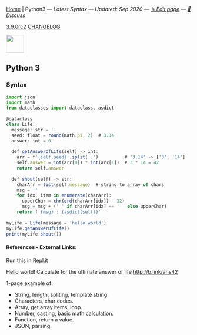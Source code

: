 
[Home](/) | Python3 — _Latest Syntax — Updated: Sep 2020 — [✎ Edit page](https://github.com/ngduc/syntax.codes/edit/master/docs/python3.mdx) — [💬 Discuss](https://github.com/ngduc/syntax.codes/issues)_

<a className="tagButton" href="https://github.com/python/cpython/releases">3.9.0rc2</a> <a className="tagButton" href="https://github.com/python/cpython/tree/master/Misc/NEWS.d">CHANGELOG</a>

<img src="https://upload.wikimedia.org/wikipedia/commons/thumb/c/c3/Python-logo-notext.svg/120px-Python-logo-notext.svg.png" height="48" />

## Python 3

### Syntax

```.js
import json
import math
from dataclasses import dataclass, asdict
  
@dataclass
class Life:
  message: str = ''
  seed: float = round(math.pi, 2)  # 3.14
  answer: int = 0
  
  def getAnswerOfLife(self) -> int:
    arr = f'{self.seed}'.split('.')          # '3.14' -> ['3', '14']
    self.answer = int(arr[0]) * int(arr[1])  # 3 * 14 = 42
    return self.answer
  
  def shout(self) -> str:
    charArr = list(self.message)  # string to array of chars
    msg = ''
    for idx, item in enumerate(charArr):
      upperChar = chr(ord(charArr[idx]) - 32)
      msg = msg + (' ' if charArr[idx] == ' ' else upperChar)
    return f'{msg} : {asdict(self)}'
  
myLife = Life(message = 'hello world')
myLife.getAnswerOfLife()
print(myLife.shout())
```
#### References - External Links:
[Run this in Repl.it](https://repl.it/@ngduc/All-Syntax-Examples#main.py)

Hello world! Calculate for the ultimate answer of life http://b.link/ans42

1-page example of:
  - String, length, spliting, template string.
  - Characters, char codes.
  - Array, get array items, loop.
  - Number, casting, basic math calculation.
  - Function, return a value.
  - JSON, parsing.